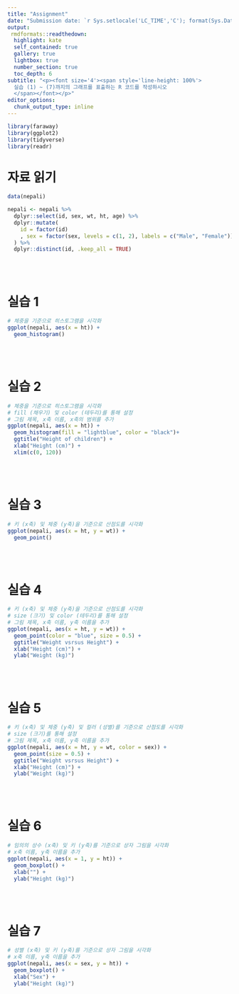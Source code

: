 ```yaml
---
title: "Assignment"
date: "Submission date: `r Sys.setlocale('LC_TIME','C'); format(Sys.Date(), format='%B %d, %Y')`"
output:
 rmdformats::readthedown:
  highlight: kate
  self_contained: true
  gallery: true
  lightbox: true
  number_section: true
  toc_depth: 6
subtitle: "<p><font size='4'><span style='line-height: 100%'> 
  실습 (1) ~ (7)까지의 그래프를 표출하는 R 코드를 작성하시오
  </span></font></p>"
editor_options: 
  chunk_output_type: inline
---
```


```r
library(faraway)
library(ggplot2)
library(tidyverse)
library(readr)
```

# 자료 읽기
```r
data(nepali)

nepali <- nepali %>% 
  dplyr::select(id, sex, wt, ht, age) %>% 
  dplyr::mutate(
    id = factor(id)
    , sex = factor(sex, levels = c(1, 2), labels = c("Male", "Female"))
  ) %>% 
  dplyr::distinct(id, .keep_all = TRUE)
```
<br>
<br>

# 실습 1
```r
# 체중을 기준으로 히스토그램을 시각화
ggplot(nepali, aes(x = ht)) +
  geom_histogram()
```
<br>
<br>

# 실습 2
```r
# 체중을 기준으로 히스토그램을 시각화
# fill (채우기) 및 color (테두리)를 통해 설정
# 그림 제목, x축 이름, x축의 범위를 추가
ggplot(nepali, aes(x = ht)) +
  geom_histogram(fill = "lightblue", color = "black")+
  ggtitle("Height of children") +
  xlab("Height (cm)") +
  xlim(c(0, 120))
```
<br>
<br>

# 실습 3
```r
# 키 (x축) 및 체중 (y축)을 기준으로 산점도를 시각화
ggplot(nepali, aes(x = ht, y = wt)) +
  geom_point()
```
<br>
<br>

# 실습 4
```r
# 키 (x축) 및 체중 (y축)을 기준으로 산점도를 시각화
# size (크기) 및 color (테두리)를 통해 설정
# 그림 제목, x축 이름, y축 이름을 추가
ggplot(nepali, aes(x = ht, y = wt)) +
  geom_point(color = "blue", size = 0.5) +
  ggtitle("Weight vsrsus Height") +
  xlab("Height (cm)") +
  ylab("Weight (kg)")
```
<br>
<br>

# 실습 5
```r
# 키 (x축) 및 체중 (y축) 및 컬러 (성별)를 기준으로 산점도를 시각화
# size (크기)를 통해 설정
# 그림 제목, x축 이름, y축 이름을 추가
ggplot(nepali, aes(x = ht, y = wt, color = sex)) +
  geom_point(size = 0.5) +
  ggtitle("Weight vsrsus Height") +
  xlab("Height (cm)") +
  ylab("Weight (kg)")
```
<br>
<br>

# 실습 6
```r
# 임의의 상수 (x축) 및 키 (y축)를 기준으로 상자 그림을 시각화
# x축 이름, y축 이름을 추가
ggplot(nepali, aes(x = 1, y = ht)) +
  geom_boxplot() +
  xlab("") +
  ylab("Height (kg)")
```
<br>
<br>

# 실습 7
```r
# 성별 (x축) 및 키 (y축)를 기준으로 상자 그림을 시각화
# x축 이름, y축 이름을 추가
ggplot(nepali, aes(x = sex, y = ht)) +
  geom_boxplot() +
  xlab("Sex") +
  ylab("Height (kg)")
```
<br>
<br>
